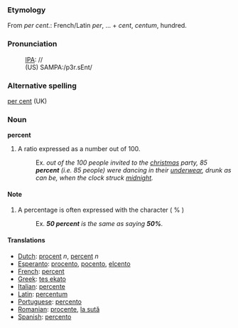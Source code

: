 ===Etymology===

From ''per cent.'': French/Latin ''per'', ... + ''cent'', ''centum'', hundred.

===Pronunciation===
:[[IPA]]: //
:(US) SAMPA:/p3r.sEnt/

===Alternative spelling===
[[per cent]] (UK)

===Noun===

'''percent''' 
# A ratio expressed as a number out of 100.
#:Ex. ''out of the 100 people invited to the [[christmas]] party, 85 '''percent''' (i.e. 85 people) were dancing in their [[underwear]], drunk as can be, when the clock struck [[midnight]].''

====Note====
# A percentage is often expressed with the character ( % )
#:Ex. '''''50 percent''' is the same as saying '''50%'''.''

====Translations====
*[[Dutch]]: [[procent]] ''n'', [[percent]] ''n''
*[[Esperanto]]: [[procento]], [[pocento]], [[elcento]]
*[[French]]: [[percent]]
*[[Greek]]: [[tes ekato]]
*[[Italian]]: [[percente]]
*[[Latin]]: [[percentum]]
*[[Portuguese]]: [[percento]]
*[[Romanian]]: [[procente]], [[la sută]]
*[[Spanish]]: [[percento]]